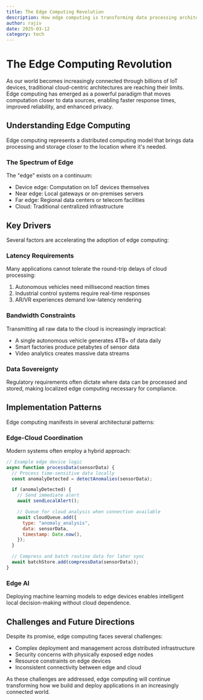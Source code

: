 ```yaml
---
title: The Edge Computing Revolution
description: How edge computing is transforming data processing architectures and enabling new applications
author: rajiv
date: 2025-03-12
category: tech
---
```


# The Edge Computing Revolution

As our world becomes increasingly connected through billions of IoT devices, traditional cloud-centric architectures are reaching their limits. Edge computing has emerged as a powerful paradigm that moves computation closer to data sources, enabling faster response times, improved reliability, and enhanced privacy.

## Understanding Edge Computing

Edge computing represents a distributed computing model that brings data processing and storage closer to the location where it's needed.

### The Spectrum of Edge

The "edge" exists on a continuum:

- Device edge: Computation on IoT devices themselves
- Near edge: Local gateways or on-premises servers
- Far edge: Regional data centers or telecom facilities
- Cloud: Traditional centralized infrastructure

## Key Drivers

Several factors are accelerating the adoption of edge computing:

### Latency Requirements

Many applications cannot tolerate the round-trip delays of cloud processing:

1. Autonomous vehicles need millisecond reaction times
2. Industrial control systems require real-time responses
3. AR/VR experiences demand low-latency rendering

### Bandwidth Constraints

Transmitting all raw data to the cloud is increasingly impractical:

- A single autonomous vehicle generates 4TB+ of data daily
- Smart factories produce petabytes of sensor data
- Video analytics creates massive data streams

### Data Sovereignty

Regulatory requirements often dictate where data can be processed and stored, making localized edge computing necessary for compliance.

## Implementation Patterns

Edge computing manifests in several architectural patterns:

### Edge-Cloud Coordination

Modern systems often employ a hybrid approach:

```javascript
// Example edge device logic
async function processData(sensorData) {
  // Process time-sensitive data locally
  const anomalyDetected = detectAnomalies(sensorData);

  if (anomalyDetected) {
    // Send immediate alert
    await sendLocalAlert();

    // Queue for cloud analysis when connection available
    await cloudQueue.add({
      type: "anomaly_analysis",
      data: sensorData,
      timestamp: Date.now(),
    });
  }

  // Compress and batch routine data for later sync
  await batchStore.add(compressData(sensorData));
}
```

### Edge AI

Deploying machine learning models to edge devices enables intelligent local decision-making without cloud dependence.

## Challenges and Future Directions

Despite its promise, edge computing faces several challenges:

- Complex deployment and management across distributed infrastructure
- Security concerns with physically exposed edge nodes
- Resource constraints on edge devices
- Inconsistent connectivity between edge and cloud

As these challenges are addressed, edge computing will continue transforming how we build and deploy applications in an increasingly connected world.

<Cards>
  <Card title="Edge Computing Architectures" href="/docs/edge-architectures" />
  <Card title="IoT and Edge Integration" href="/docs/iot-edge" />
</Cards>
